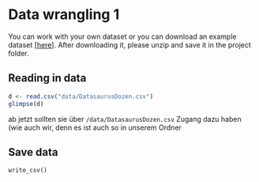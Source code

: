 # Data wrangling 1

You can work with your own dataset or you can download an example dataset \[[here](/downloadable_files/data.zip)\]. After downloading it, please unzip and save it in the project folder.

## Reading in data

```{r}
d <- read.csv("data/DatasaurusDozen.csv")
glimpse(d)
```

ab jetzt sollten sie über `/data/DatasaurusDozen.csv` Zugang dazu haben (wie auch wir, denn es ist auch so in unserem Ordner

## Save data

`write_csv()`

## 
